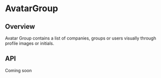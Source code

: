 
<Meta of={AvatarGroupStories} />

# AvatarGroup

<ResourceLinks
  sourceCode="https://github.com/cultureamp/kaizen-design-system/tree/main/packages/components/src/AvatarGroup"
  figma="https://www.figma.com/file/ZRfnoNUXbGZv4eVWLbF4Az/%F0%9F%96%BC%EF%B8%8F-Component-Gallery?type=design&node-id=0-1&mode=design&t=ITSkv2Fu67xK6kBC-0"
  designGuidelines="https://cultureamp.atlassian.net/wiki/spaces/DesignSystem/pages/3065021264/Avatar+Group"
  className="!mb-8"
/>


<Installation
  installCommand="yarn add @kaizen/components"
  importStatement='import { AvatarGroup } from "@kaizen/components"'
/>

## Overview

Avatar Group contains a list of companies, groups or users visually through profile images or initials.

<Canvas of={AvatarGroupStories.Playground} />
<Controls of={AvatarGroupStories.Playground} />

## API

Coming soon
